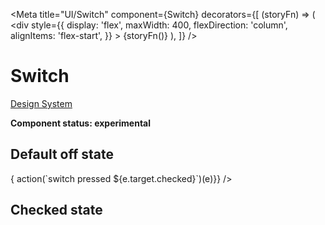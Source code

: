 
<Meta
  title="UI/Switch"
  component={Switch}
  decorators={[
    (storyFn) => (
      <div
        style={{
          display: 'flex',
          maxWidth: 400,
          flexDirection: 'column',
          alignItems: 'flex-start',
        }}
      >
        {storyFn()}
      </div>
    ),
  ]}
/>

# Switch

[Design System](https://designsystem.amsterdam.nl/7awj1hc9f/p/647350-toggle)

**Component status: experimental**

## Default off state

<Preview>
  <Story name="Default">
    <Fragment>
      <Switch id="default" onChange={(e) => {  action(`switch pressed ${e.target.checked}`)(e)}} />
    </Fragment>
  </Story>
</Preview>

## Checked state

<Preview>
  <Story name="Checked">
    <Fragment>
      <Switch id="checked" defaultChecked="checked" />
    </Fragment>
  </Story>
</Preview>

